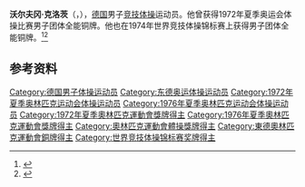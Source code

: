 {{NoteTA|G1=Sports}}
'''沃尔夫冈·克洛茨'''（{{lang-de|Wolfgang Klotz}}，{{bd|1951年|11月4日||}}），[[德国|德国]]男子[[竞技体操|竞技体操]]运动员。他曾获得1972年夏季奥运会体操比赛男子团体全能铜牌。他也在1974年世界竞技体操锦标赛上获得男子团体全能铜牌。<ref>{{Cite web|title=Wolfgang KLOTZ|url=https://www.olympic.org/wolfgang-klotz|accessdate=2021-03-27|work=International Olympic Committee}}</ref><ref>{{cite web|url=https://www.olympedia.org/athletes/30217|title=Wolfgang Klotz|work=Olympedia|accessdate=2021-03-28|archive-date=2021-03-18|archive-url=https://web.archive.org/web/20210318184001/https://www.olympedia.org/athletes/30217|dead-url=no}}</ref>

== 参考资料 ==
{{reflist}}

{{Authority control}}
{{DEFAULTSORT:Klotz, Wolfgang}}
[[Category:德国男子体操运动员|Category:德国男子体操运动员]]
[[Category:东德奥运体操运动员|Category:东德奥运体操运动员]]
[[Category:1972年夏季奥林匹克运动会体操运动员|Category:1972年夏季奥林匹克运动会体操运动员]]
[[Category:1976年夏季奥林匹克运动会体操运动员|Category:1976年夏季奥林匹克运动会体操运动员]]
[[Category:1972年夏季奧林匹克運動會獎牌得主|Category:1972年夏季奧林匹克運動會獎牌得主]]
[[Category:1976年夏季奧林匹克運動會獎牌得主|Category:1976年夏季奧林匹克運動會獎牌得主]]
[[Category:奧林匹克運動會體操獎牌得主|Category:奧林匹克運動會體操獎牌得主]]
[[Category:東德奧林匹克運動會銅牌得主|Category:東德奧林匹克運動會銅牌得主]]
[[Category:世界竞技体操锦标赛奖牌得主|Category:世界竞技体操锦标赛奖牌得主]]